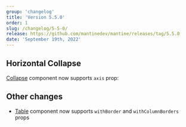 ```yaml
---
group: 'changelog'
title: 'Version 5.5.0'
order: 1
slug: /changelog/5-5-0/
release: https://github.com/mantinedev/mantine/releases/tag/5.5.0
date: 'September 19th, 2022'
---
```



## Horizontal Collapse

[Collapse](https://mantine.dev/core/collapse/) component now supports `axis` prop:

<Demo data={CollapseDemos.horizontal} />

## Other changes

- [Table](https://mantine.dev/core/table/) component now supports `withBorder` and `withColumnBorders` props
